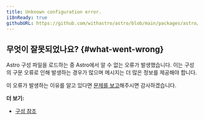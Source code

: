 ```yaml
---
title: Unknown configuration error.
i18nReady: true
githubURL: https://github.com/withastro/astro/blob/main/packages/astro/src/core/errors/errors-data.ts
---
```


## 무엇이 잘못되었나요? \{#what-went-wrong\}

Astro 구성 파일을 로드하는 중 Astro에서 알 수 없는 오류가 발생했습니다.
이는 구성의 구문 오류로 인해 발생하는 경우가 많으며 메시지는 더 많은 정보를 제공해야 합니다.

이 오류가 발생하는 이유를 알고 있다면 [문제를 보고](https://astro.build/issues/)해주시면 감사하겠습니다.

**더 보기:**

-  [구성 참조](/ko/reference/configuration-reference/)